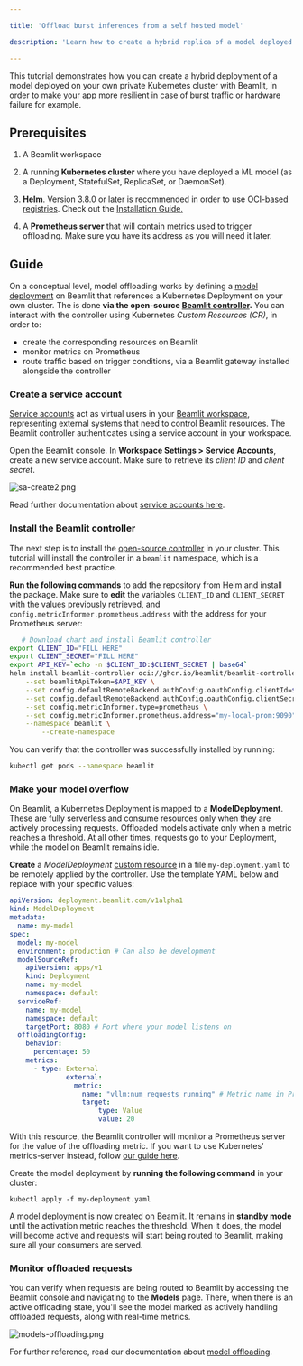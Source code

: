 ```yaml
---

title: 'Offload burst inferences from a self hosted model'

description: 'Learn how to create a hybrid replica of a model deployed on your own Kubernetes cluster.'

---
```


This tutorial demonstrates how you can create a hybrid deployment of a model deployed on your own private Kubernetes cluster with Beamlit, in order to make your app more resilient in case of burst traffic or hardware failure for example.

## Prerequisites

1. A Beamlit workspace
2. A running **Kubernetes cluster** where you have deployed a ML model (as a Deployment, StatefulSet, ReplicaSet, or DaemonSet). 

1. **Helm**. Version 3.8.0 or later is recommended in order to use [OCI-based registries](https://helm.sh/docs/topics/registries/). Check out the [Installation Guide.](https://helm.sh/docs/intro/install/)
1. A **Prometheus server** that will contain metrics used to trigger offloading. Make sure you have its address as you will need it later.

## Guide

On a conceptual level, model offloading works by defining a [model deployment](../Models/Model-deployment.md) on Beamlit that references a Kubernetes Deployment on your own cluster. The is done **via the open-source [Beamlit controller](https://github.com/beamlit/beamlit-controller).** You can interact with the controller using Kubernetes *Custom Resources (CR)*, in order to:

- create the corresponding resources on Beamlit
- monitor metrics on Prometheus
- route traffic based on trigger conditions, via a Beamlit gateway installed alongside the controller

### Create a service account

[Service accounts](../Security/Service-accounts.md) act as virtual users in your [Beamlit workspace](../Security/Workspace-access-control.md), representing external systems that need to control Beamlit resources. The Beamlit controller authenticates using a service account in your workspace.

Open the Beamlit console. In **Workspace Settings > Service Accounts**, create a new service account. Make sure to retrieve its *client ID* and *client secret*.

![sa-create2.png](Offload-burst-inferences-from-a-self-hosted-model/sa-create2.png)

<Info>Read further documentation about [service accounts here](https://docs.beamlit.com/Security/Service-accounts).</Info>

### Install the Beamlit controller

The next step is to install the [open-source controller](https://github.com/beamlit/beamlit-controller) in your cluster. This tutorial will install the controller in a `beamlit` namespace, which is a recommended best practice.

**Run the following commands** to add the repository from Helm and install the package. Make sure to **edit** the variables `CLIENT_ID` and `CLIENT_SECRET` with the values previously retrieved, and `config.metricInformer.prometheus.address` with the address for your Prometheus server:

```bash
   # Download chart and install Beamlit controller
export CLIENT_ID="FILL HERE"
export CLIENT_SECRET="FILL HERE"
export API_KEY=`echo -n $CLIENT_ID:$CLIENT_SECRET | base64`
helm install beamlit-controller oci://ghcr.io/beamlit/beamlit-controller-chart \
    --set beamlitApiToken=$API_KEY \
    --set config.defaultRemoteBackend.authConfig.oauthConfig.clientId=$CLIENT_ID \
    --set config.defaultRemoteBackend.authConfig.oauthConfig.clientSecret=$CLIENT_SECRET \
    --set config.metricInformer.type=prometheus \
    --set config.metricInformer.prometheus.address="my-local-prom:9090" \
    --namespace beamlit \
		--create-namespace
```

You can verify that the controller was successfully installed by running:

```bash
kubectl get pods --namespace beamlit
```

### Make your model overflow

On Beamlit, a Kubernetes Deployment is mapped to a **ModelDeployment**. These are fully serverless and consume resources only when they are actively processing requests. Offloaded models activate only when a metric reaches a threshold. At all other times, requests go to your Deployment, while the model on Beamlit remains idle.

**Create** a *ModelDeployment* [custom resource](https://beamlit.github.io/beamlit-controller/crds/crds-docs.html#modeldeployment) in a file `my-deployment.yaml` to be remotely applied by the controller. Use the template YAML below and replace with your specific values:

```yaml
apiVersion: deployment.beamlit.com/v1alpha1
kind: ModelDeployment
metadata:
  name: my-model
spec:
  model: my-model
  environment: production # Can also be development
  modelSourceRef:
    apiVersion: apps/v1 
    kind: Deployment 
    name: my-model 
    namespace: default
  serviceRef:
    name: my-model
    namespace: default
    targetPort: 8080 # Port where your model listens on
  offloadingConfig:
    behavior:
      percentage: 50
    metrics:
      - type: External
			  external:
			    metric:
			      name: "vllm:num_requests_running" # Metric name in Prometheus, or PromQL query 
			      target:
				      type: Value
				      value: 20
```

With this resource, the Beamlit controller will monitor a Prometheus server for the value of the offloading metric. If you want to use Kubernetes’ metrics-server instead, follow [our guide here](../Models/Cloud-Burst-Network/Cluster-configurations/Set-up-overflow-metric.md).

Create the model deployment by **running the following command** in your cluster:

```
kubectl apply -f my-deployment.yaml
```

A model deployment is now created on Beamlit. It remains in **standby mode** until the activation metric reaches the threshold. When it does, the model will become active and requests will start being routed to Beamlit, making sure all your consumers are served. 

### Monitor offloaded requests

You can verify when requests are being routed to Beamlit by accessing the Beamlit console and navigating to the **Models** page. There, when there is an active offloading state, you'll see the model marked as actively handling offloaded requests, along with real-time metrics.

![models-offloading.png](Offload-burst-inferences-from-a-self-hosted-model/models-offloading.png)

For further reference, read our documentation about [model offloading](../Models/Cloud-Burst-Network/Model-overflow.md).